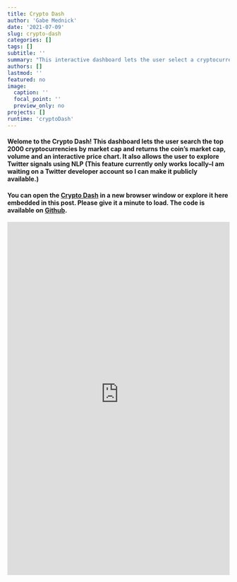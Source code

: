 ```yaml
---
title: Crypto Dash
author: 'Gabe Mednick'
date: '2021-07-09'
slug: crypto-dash
categories: []
tags: []
subtitle: ''
summary: "This interactive dashboard lets the user select a cryptocurrency and returns an interactive price chart. You can also explore Twitter using natural language processing"
authors: []
lastmod: ''
featured: no
image: 
  caption: ''
  focal_point: ''
  preview_only: no
projects: []
runtime: 'cryptoDash'
---
```


#### Welome to the Crypto Dash! This dashboard lets the user search the top 2000 cryptocurrencies by market cap and returns the coin's market cap, volume and an interactive price chart. It also allows the user to explore Twitter signals using NLP (This feature currently only works locally--I am waiting on a Twitter developer account so I can make it publicly available.) 

#### You can open the [Crypto Dash](https://biolight-informatics.shinyapps.io/bitcoin-dashboard/) in a new browser window or explore it here embedded in this post. Please give it a minute to load. The code is available on [Git<i class="fab fa-github"  style="color: #FFCC00"></i>hub](https://github.com/gmednick/crypto-dash/blob/master/app.R). 


<iframe height="800" width="100%" frameborder="no" src=" https://biolight-informatics.shinyapps.io/bitcoin-dashboard/"> </iframe>